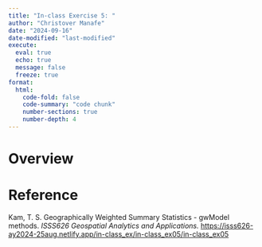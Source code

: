 ```yaml
---
title: "In-class Exercise 5: "
author: "Christover Manafe"
date: "2024-09-16"
date-modified: "last-modified"
execute: 
  eval: true
  echo: true
  message: false
  freeze: true
format: 
  html:
    code-fold: false
    code-summary: "code chunk"
    number-sections: true
    number-depth: 4
---
```


# Overview

# Reference

Kam, T. S. Geographically Weighted Summary Statistics - gwModel methods. *ISSS626 Geospatial Analytics and Applications.* <https://isss626-ay2024-25aug.netlify.app/in-class_ex/in-class_ex05/in-class_ex05>
